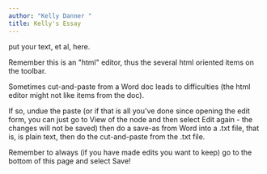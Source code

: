 ```yaml
---
author: "Kelly Danner "
title: Kelly's Essay
---
```

put your text, et al, here.

Remember this is an "html" editor, thus the several html oriented items on the toolbar.

Sometimes cut-and-paste from a Word doc leads to difficulties (the html editor might not like items from the doc).

If so, undue the paste (or if that is all you've done since opening the edit form, you can just go to View of the node and then select Edit again - the changes will not be saved) then do a save-as from Word into a .txt file, that is, is plain text, then do the cut-and-paste from the .txt file.

Remember to always (if you have made edits you want to keep) go to the bottom of this page and select Save!
